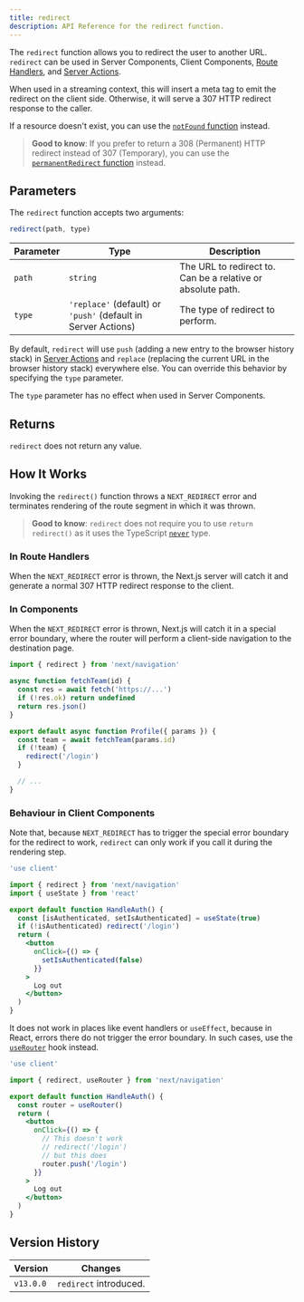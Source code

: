 ```yaml
---
title: redirect
description: API Reference for the redirect function.
---
```


The `redirect` function allows you to redirect the user to another URL. `redirect` can be used in Server Components, Client Components, [Route Handlers](/docs/app/building-your-application/routing/route-handlers), and [Server Actions](/docs/app/building-your-application/data-fetching/forms-and-mutations).

When used in a streaming context, this will insert a meta tag to emit the redirect on the client side. Otherwise, it will serve a 307 HTTP redirect response to the caller.

If a resource doesn't exist, you can use the [`notFound` function](/docs/app/api-reference/functions/not-found) instead.

> **Good to know**: If you prefer to return a 308 (Permanent) HTTP redirect instead of 307 (Temporary), you can use the [`permanentRedirect` function](/docs/app/api-reference/functions/permanentRedirect) instead.

## Parameters

The `redirect` function accepts two arguments:

```js
redirect(path, type)
```

| Parameter | Type                                                          | Description                                                 |
| --------- | ------------------------------------------------------------- | ----------------------------------------------------------- |
| `path`    | `string`                                                      | The URL to redirect to. Can be a relative or absolute path. |
| `type`    | `'replace'` (default) or `'push'` (default in Server Actions) | The type of redirect to perform.                            |

By default, `redirect` will use `push` (adding a new entry to the browser history stack) in [Server Actions](/docs/app/building-your-application/data-fetching/forms-and-mutations) and `replace` (replacing the current URL in the browser history stack) everywhere else. You can override this behavior by specifying the `type` parameter.

The `type` parameter has no effect when used in Server Components.

## Returns

`redirect` does not return any value.

## How It Works

Invoking the `redirect()` function throws a `NEXT_REDIRECT` error and terminates rendering of the route segment in which it was thrown.

> **Good to know**: `redirect` does not require you to use `return redirect()` as it uses the TypeScript [`never`](https://www.typescriptlang.org/docs/handbook/2/functions.html#never) type.

### In Route Handlers

When the `NEXT_REDIRECT` error is thrown, the Next.js server will catch it and generate a normal 307 HTTP redirect response to the client.

### In Components

When the `NEXT_REDIRECT` error is thrown, Next.js will catch it in a special error boundary, where the router will perform a client-side navigation to the destination page.

```jsx filename="app/team/[id]/page.js"
import { redirect } from 'next/navigation'

async function fetchTeam(id) {
  const res = await fetch('https://...')
  if (!res.ok) return undefined
  return res.json()
}

export default async function Profile({ params }) {
  const team = await fetchTeam(params.id)
  if (!team) {
    redirect('/login')
  }

  // ...
}
```

### Behaviour in Client Components

Note that, because `NEXT_REDIRECT` has to trigger the special error boundary for the redirect to work, `redirect` can only work if you call it during the rendering step.

```jsx filename="components/handle-auth.js"
'use client'

import { redirect } from 'next/navigation'
import { useState } from 'react'

export default function HandleAuth() {
  const [isAuthenticated, setIsAuthenticated] = useState(true)
  if (!isAuthenticated) redirect('/login')
  return (
    <button
      onClick={() => {
        setIsAuthenticated(false)
      }}
    >
      Log out
    </button>
  )
}
```

It does not work in places like event handlers or `useEffect`, because in React, errors there do not trigger the error boundary. In such cases, use the [`useRouter`](/docs/app/api-reference/functions/use-router) hook instead.

```jsx filename="components/handle-auth.js"
'use client'

import { redirect, useRouter } from 'next/navigation'

export default function HandleAuth() {
  const router = useRouter()
  return (
    <button
      onClick={() => {
        // This doesn't work
        // redirect('/login')
        // but this does
        router.push('/login')
      }}
    >
      Log out
    </button>
  )
}
```

## Version History

| Version   | Changes                |
| --------- | ---------------------- |
| `v13.0.0` | `redirect` introduced. |
